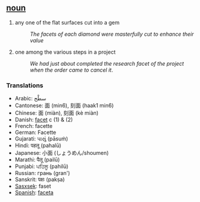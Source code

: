 == [[noun]] ==
# any one of the flat surfaces cut into a gem
#:''The facets of each diamond were masterfully cut to enhance their value''
# one among the various steps in a project
#:''We had just about completed the research facet of the project when the order came to cancel it''.

=== Translations ===
*Arabic: سطْح
*Cantonese: 面 (min6), 刻面 (haak1 min6)
*Chinese: 面 (miàn), 刻面 (kè miàn)
*Danish: [[facet]] c (1) & (2)
*French: facette
*German: Facette
*Gujarati: પાસું (pāsuṁ)
*Hindi: पहलू (pahalū)
*Japanese: 小面 (しょうめん/shoumen)
*Marathi: पैलू (pailū)
*Punjabi: ਪਹਿਲੂ (pahilū)
*Russian: грань (gran')
*Sanskrit: पक्षः (pakṣa)
*[[Sasxsek]]: faset
*[[Spanish]]: [[faceta]]